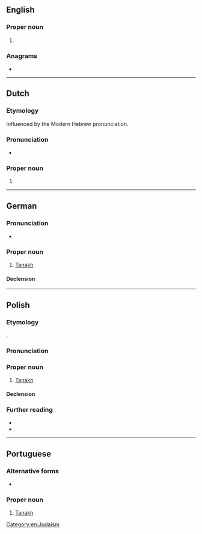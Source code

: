 ==English==

===Proper noun===
{{en-proper noun}}

# {{alternative form of|en|Tanakh}}

===Anagrams===
* {{anagrams|en|a=aachnt|acanth|acanth-}}

[[Category:en:Judaism]]

----

==Dutch==

===Etymology===
Influenced by the Modern Hebrew pronunciation.

===Pronunciation===
* {{audio|nl|Nl-Tanach.ogg|Audio}}

===Proper noun===
{{nl-proper noun|m}}

# {{alternative form of|nl|Tenach}}

----

==German==

===Pronunciation===
* {{audio|de|De-Tanach.ogg|Audio}}

===Proper noun===
{{de-proper noun|m,-}}

# [[Tanakh]]

====Declension====
{{de-ndecl|m,-.sg}}

----

==Polish==
{{wp|lang=pl}}

===Etymology===
{{bor+|pl|he|תנ״ך‎}}.

===Pronunciation===
{{pl-p}}

===Proper noun===
{{pl-proper noun|m-in}}

# {{lb|pl|Judaism}} [[Tanakh]]

====Declension====
{{pl-decl-noun-m-in|tantum=s}}

===Further reading===
* {{R:pl:WSJP}}
* {{R:pl:PWN}}

{{C|pl|Books of the Bible}}

----

==Portuguese==

===Alternative forms===
* {{alt|pt|Tanakh}}

===Proper noun===
{{pt-proper noun|m|g2=f}}

# {{lb|pt|Judaism}} [[Tanakh]] {{gloss|body of Jewish scripture}}
